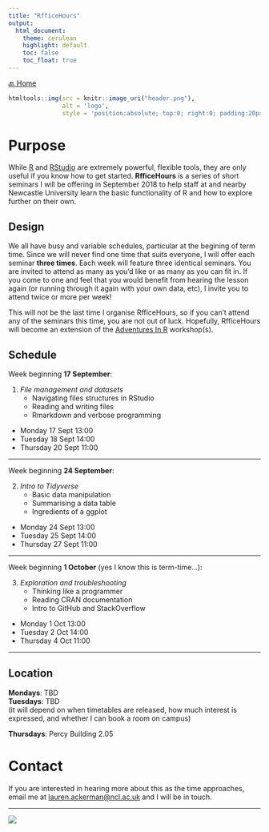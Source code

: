 ```yaml
---
title: "RfficeHours"
output: 
  html_document:
    theme: cerulean
    highlight: default
    toc: false
    toc_float: true
---
```

[🔙 Home](https://verbingnouns.github.io/notebooks/)

```r
htmltools::img(src = knitr::image_uri("header.png"), 
               alt = 'logo', 
               style = 'position:absolute; top:0; right:0; padding:20px;')
```

# Purpose {.tabset .tabset-pills}

While [R](https://cran.r-project.org/) and [RStudio](https://www.rstudio.com/products/rstudio/download/#download) are extremely powerful, flexible tools, they are only useful if you know how to get started. **RfficeHours** is a series of short seminars I will be offering in September 2018 to help staff at and nearby Newcastle University learn the basic functionality of R and how to explore further on their own.

## Design

We all have busy and variable schedules, particular at the begining of term time. Since we will never find one time that suits everyone, I will offer each seminar **three times**. Each week will feature three identical seminars. You are invited to attend as many as you'd like or as many as you can fit in. If you come to one and feel that you would benefit from hearing the lesson again (or running through it again with your own data, etc), I invite you to attend twice or more per week!

This will not be the last time I organise RfficeHours, so if you can't attend any of the seminars this time, you are not out of luck. Hopefully, RfficeHours will become an extension of the [Adventures In R](https://verbingnouns.github.io/AdventuresInR/) workshop(s).

## Schedule

Week beginning **17 September**:

1. *File management and datasets*  
    * Navigating files structures in RStudio  
    * Reading and writing files  
    * Rmarkdown and verbose programming  
* Monday 17 Sept 13:00  
* Tuesday 18 Sept 14:00
* Thursday 20 Sept 11:00

---

Week beginning **24 September**:

2. *Intro to Tidyverse*  
    * Basic data manipulation  
    * Summarising a data table  
    * Ingredients of a ggplot  
* Monday 24 Sept 13:00  
* Tuesday 25 Sept 14:00
* Thursday 27 Sept 11:00

---

Week beginning **1 October** (yes I know this is term-time...):

3. *Exploration and troubleshooting*  
    * Thinking like a programmer  
    * Reading CRAN documentation  
    * Intro to GitHub and StackOverflow  
* Monday 1 Oct 13:00  
* Tuesday 2 Oct 14:00
* Thursday 4 Oct 11:00

---

## Location

**Mondays**: TBD  
**Tuesdays**: TBD  
(it will depend on when timetables are released, how much interest is expressed, and whether I can book a room on campus)

**Thursdays**: Percy Building 2.05  


# Contact

If you are interested in hearing more about this as the time approaches, email me at [lauren.ackerman@ncl.ac.uk](mailto:lauren.ackerman@ncl.ac.uk) and I will be in touch.


---

![](schedule.png)
